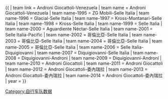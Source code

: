 {{ {{{1<noinclude>
|Template:Cycling showdata
</noinclude>}}}
| team link = Androni Giocattoli-Venezuela
| team name = Androni Giocattoli-Venezuela
| team name-1995 = ZG Mobili-Selle Italia
| team name-1996 = Glacial-Selle Italia
| team name-1997 = Kross-Montanari-Selle Italia
| team name-1998 = Kross-Selle Italia
| team name-1999 = Selle Italia
| team name-2000 = Aguardiente Néctar-Selle Italia
| team name-2001 = Selle Italia-Pacific
| team name-2002 = 哥倫比亞-Selle Italia
| team name-2003 = 哥倫比亞-Selle Italia
| team name-2004 = 哥倫比亞-Selle Italia
| team name-2005 = 哥倫比亞-Selle Italia
| team name-2006 = Selle Italia-Diquigiovanni
| team name-2007 = Diquigiovanni-Selle Italia
| team name-2008 = Diquigiovanni-Androni
| team name-2009 = Diquigiovanni-Androni
| team name-2010 = Androni Giocattoli
| team name-2011 = Androni Giocattoli
| team name-2012 = Androni Giocattoli-委內瑞拉
| team name-2013 = Androni Giocattoli-委內瑞拉
| team name-2014 = Androni Giocattoli-委內瑞拉
| year = {{{year|}}}
}}<noinclude>
[[Category:自行车队数据]]
</noinclude>